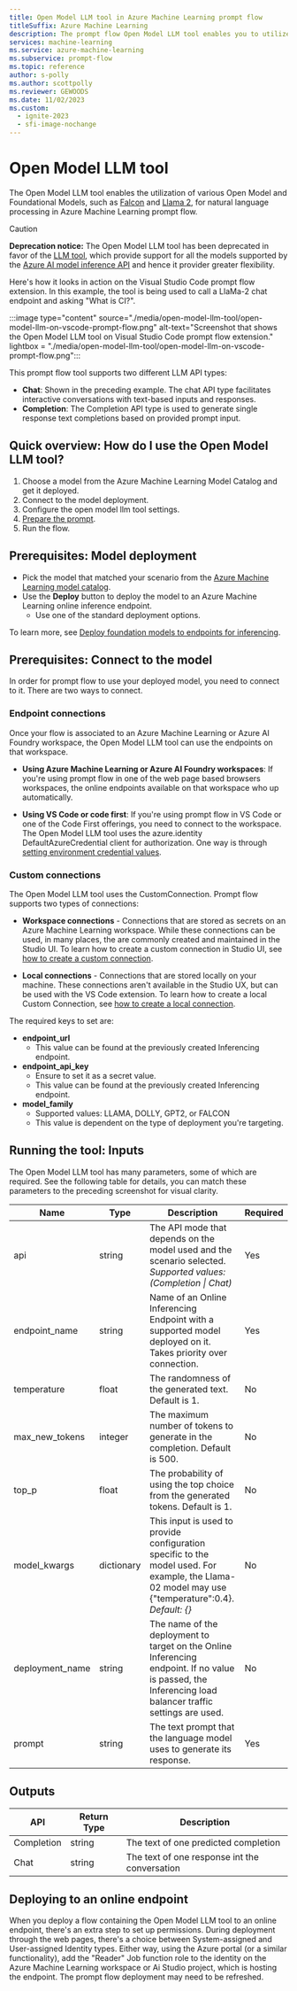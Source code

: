 ```yaml
---
title: Open Model LLM tool in Azure Machine Learning prompt flow
titleSuffix: Azure Machine Learning
description: The prompt flow Open Model LLM tool enables you to utilize various open-source and foundational models.
services: machine-learning
ms.service: azure-machine-learning
ms.subservice: prompt-flow
ms.topic: reference
author: s-polly
ms.author: scottpolly
ms.reviewer: GEWOODS
ms.date: 11/02/2023
ms.custom:
  - ignite-2023
  - sfi-image-nochange
---
```


# Open Model LLM tool

The Open Model LLM tool enables the utilization of various Open Model and Foundational Models, such as [Falcon](https://ml.azure.com/models/tiiuae-falcon-7b/version/4/catalog/registry/azureml) and [Llama 2](https://ml.azure.com/models/Llama-2-7b-chat/version/14/catalog/registry/azureml-meta), for natural language processing in Azure Machine Learning prompt flow.

> [!CAUTION]
> **Deprecation notice:** The Open Model LLM tool has been deprecated in favor of the [LLM tool](llm-tool.md), which provide support for all the models supported by the [Azure AI model inference API](https://aka.ms/azureai/modelinference) and hence it provider greater flexibility.

Here's how it looks in action on the Visual Studio Code prompt flow extension. In this example, the tool is being used to call a LlaMa-2 chat endpoint and asking "What is CI?".

:::image type="content" source="./media/open-model-llm-tool/open-model-llm-on-vscode-prompt-flow.png" alt-text="Screenshot that shows the Open Model LLM tool on Visual Studio Code prompt flow extension." lightbox = "./media/open-model-llm-tool/open-model-llm-on-vscode-prompt-flow.png":::

This prompt flow tool supports two different LLM API types:

- **Chat**: Shown in the preceding example. The chat API type facilitates interactive conversations with text-based inputs and responses.
- **Completion**: The Completion API type is used to generate single response text completions based on provided prompt input.

## Quick overview: How do I use the Open Model LLM tool?

1. Choose a model from the Azure Machine Learning Model Catalog and get it deployed.
2. Connect to the model deployment.
3. Configure the open model llm tool settings.
4. [Prepare the prompt](https://microsoft.github.io/promptflow/reference/tools-reference/prompt-tool.html#how-to-write-prompt).
5. Run the flow.

## Prerequisites: Model deployment

- Pick the model that matched your scenario from the [Azure Machine Learning model catalog](https://ml.azure.com/model/catalog).
- Use the **Deploy** button to deploy the model to an Azure Machine Learning online inference endpoint.
   - Use one of the standard deployment options.

To learn more, see [Deploy foundation models to endpoints for inferencing](../../how-to-use-foundation-models.md#deploying-foundation-models-to-endpoints-for-inferencing).

## Prerequisites: Connect to the model

In order for prompt flow to use your deployed model, you need to connect to it. There are two ways to connect.

### Endpoint connections

Once your flow is associated to an Azure Machine Learning or Azure AI Foundry workspace, the Open Model LLM tool can use the endpoints on that workspace.

- **Using Azure Machine Learning or Azure AI Foundry workspaces**: If you're using prompt flow in one of the web page based browsers workspaces, the online endpoints available on that workspace who up automatically.

- **Using VS Code or code first**: If you're using prompt flow in VS Code or one of the Code First offerings, you need to connect to the workspace. The Open Model LLM tool uses the azure.identity DefaultAzureCredential client for authorization. One way is through [setting environment credential values](/python/api/azure-identity/azure.identity.environmentcredential).

### Custom connections

The Open Model LLM tool uses the CustomConnection. Prompt flow supports two types of connections:

- **Workspace connections** - Connections that are stored as secrets on an Azure Machine Learning workspace. While these connections can be used, in many places, the are commonly created and maintained in the Studio UI. To learn how to create a custom connection in Studio UI, see [how to create a custom connection](./python-tool.md#create-a-custom-connection).

- **Local connections** - Connections that are stored locally on your machine. These connections aren't available in the Studio UX, but can be used with the VS Code extension. To learn how to create a local Custom Connection, see [how to create a local connection](https://microsoft.github.io/promptflow/how-to-guides/manage-connections.html#create-a-connection).

The required keys to set are:

- **endpoint_url**
    - This value can be found at the previously created Inferencing endpoint.
- **endpoint_api_key**
    - Ensure to set it as a secret value.
    - This value can be found at the previously created Inferencing endpoint.
- **model_family**
    - Supported values: LLAMA, DOLLY, GPT2, or FALCON
    - This value is dependent on the type of deployment you're targeting.

## Running the tool: Inputs

The Open Model LLM tool has many parameters, some of which are required. See the following table for details, you can match these parameters to the preceding screenshot for visual clarity.

| Name | Type | Description | Required |
|------|------|-------------|----------|
| api | string | The API mode that depends on the model used and the scenario selected. *Supported values: (Completion \| Chat)* | Yes |
| endpoint_name | string | Name of an Online Inferencing Endpoint with a supported model deployed on it. Takes priority over connection. | Yes |
| temperature | float | The randomness of the generated text. Default is 1. | No |
| max_new_tokens | integer | The maximum number of tokens to generate in the completion. Default is 500. | No |
| top_p | float | The probability of using the top choice from the generated tokens. Default is 1. | No |
| model_kwargs | dictionary | This input is used to provide configuration specific to the model used. For example, the Llama-02 model may use {\"temperature\":0.4}. *Default: {}* | No |
| deployment_name | string | The name of the deployment to target on the Online Inferencing endpoint. If no value is passed, the Inferencing load balancer traffic settings are used. | No |
| prompt | string | The text prompt that the language model uses to generate its response. | Yes |

## Outputs

| API        | Return Type | Description                              |
|------------|-------------|------------------------------------------|
| Completion | string      | The text of one predicted completion     |
| Chat       | string      | The text of one response int the conversation |

## Deploying to an online endpoint

When you deploy a flow containing the Open Model LLM tool to an online endpoint, there's an extra step to set up permissions. During deployment through the web pages, there's a choice between System-assigned and User-assigned Identity types. Either way, using the Azure portal (or a similar functionality), add the "Reader" Job function role to the identity on the Azure Machine Learning workspace or Ai Studio project, which is hosting the endpoint. The prompt flow deployment may need to be refreshed.

